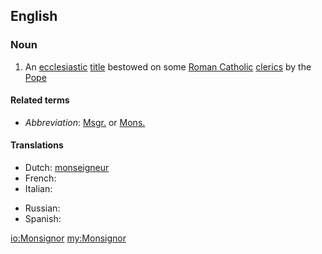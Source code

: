 {{also|monsignor}}
==English==

===Noun===
{{wikipedia}}
{{en-noun|Monsignori}}

# An [[ecclesiastic]] [[title]] bestowed on some [[Roman Catholic]] [[cleric]]s by the [[Pope]]

====Related terms====
* ''Abbreviation'': [[Msgr.]] or [[Mons.]]

====Translations====
{{trans-top|ecclesiastic title bestowed on some Roman Catholic clerics by the Pope}}
* Dutch: [[monseigneur]] {{m}}
* French: {{t-|fr|Monseigneur}}
* Italian: {{t-|it|monsignore|m}}
{{trans-mid}}
* Russian: {{t-|ru|монсеньор|m|tr=monsenjór|sc=Cyrl}}
* Spanish: {{t+|es|monseñor|m}}
{{trans-bottom}}

[[io:Monsignor]]
[[my:Monsignor]]